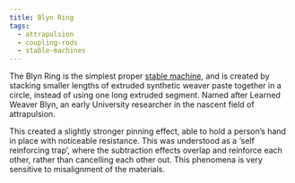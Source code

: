 ```yaml
---
title: Blyn Ring
tags:
  - attrapulsion
  - coupling-rods
  - stable-machines
---
```

The Blyn Ring is the simplest proper [stable machine](lore:stable-machines),
and is created by stacking smaller lengths of extruded synthetic weaver paste
together in a circle, instead of using one long extruded segment. Named after
Learned Weaver Blyn, an early University researcher in the nascent field of
attrapulsion.

This created a slightly stronger pinning effect, able to hold a person’s hand
in place with noticeable resistance. This was understood as a ‘self reinforcing
trap’, where the subtraction effects overlap and reinforce each other, rather
than cancelling each other out. This phenomena is very sensitive to
misalignment of the materials.
